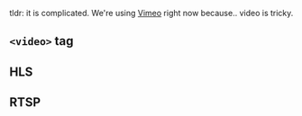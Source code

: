 tldr: it is complicated. We're using [Vimeo](/vimeo) right now because.. video is tricky.

## `<video>` tag

## HLS

## RTSP

<!--- © Eric Vicenti 2020. Licensed under Creative Commons CC BY-NC-SA 4.0 https://creativecommons.org/licenses/by-nc-sa/4.0/ -->
